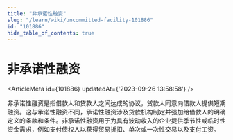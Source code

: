 ```yaml
---
title: "非承诺性融资"
slug: "/learn/wiki/uncommitted-facility-101886"
id: "101886"
hide_table_of_contents: true
---
```



# 非承诺性融资

<ArticleMeta id={101886} updatedAt={'2023-09-26 13:58:58'} />
<div className='border-solid border-b border-t-0 my-4 border-[var(--ifm-color-gray-300)]' />

非承诺性融资是指借款人和贷款人之间达成的协议，贷款人同意向借款人提供短期融资。这与承诺性融资不同，承诺性融资涉及贷款机构制定并强加给借款人的明确定义的条款和条件。非承诺性融资用于为具有波动收入的企业提供季节性或临时性资金需求，例如支付债权人以获得贸易折扣、单次或一次性交易以及支付工资。
